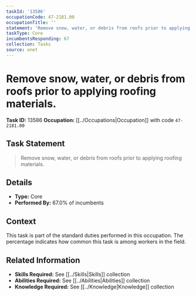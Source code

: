 ```yaml
---
taskId: '13586'
occupationCode: 47-2181.00
occupationTitle: ''
statement: 'Remove snow, water, or debris from roofs prior to applying roofing materials.'
taskType: Core
incumbentsResponding: 67
collection: Tasks
source: onet
---
```

# Remove snow, water, or debris from roofs prior to applying roofing materials.

**Task ID:** 13586
**Occupation:** [[../Occupations|Occupation]] with code `47-2181.00`

## Task Statement

> Remove snow, water, or debris from roofs prior to applying roofing materials.

## Details

- **Type:** Core
- **Performed By:** 67.0% of incumbents

## Context

This task is part of the standard duties performed in this occupation. The percentage indicates how common this task is among workers in the field.

## Related Information

- **Skills Required:** See [[../Skills|Skills]] collection
- **Abilities Required:** See [[../Abilities|Abilities]] collection
- **Knowledge Required:** See [[../Knowledge|Knowledge]] collection
